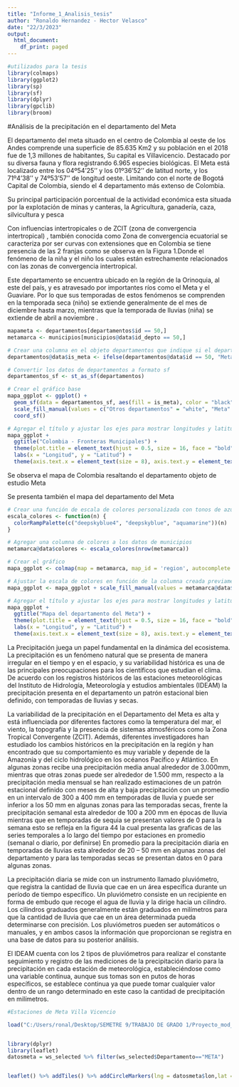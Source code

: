 ```yaml
---
title: "Informe_1_Analisis_tesis"
author: "Ronaldo Hernandez - Hector Velasco"
date: "22/3/2023"
output:
  html_document:
    df_print: paged
---
```


```r


#utilizados para la tesis
library(colmaps)
library(ggplot2)
library(sp)
library(sf)
library(dplyr)
library(gpclib)
library(broom)


```

\#Análisis de la precipitación en el departamento del Meta

El departamento del meta situado en el centro de Colombia al oeste de los Andes comprende una superficie de 85.635 Km2 y su población en el 2018 fue de 1,3 millones de habitantes, Su capital es Villavicencio. Destacado por su diversa fauna y flora registrando 6.965 especies biológicas. El Meta está localizado entre los 04º54'25'' y los 01º36'52'' de latitud norte, y los 71º4'38'' y 74º53'57'' de longitud oeste. Limitando con el norte de Bogotá Capital de Colombia, siendo el 4 departamento más extenso de Colombia.

Su principal participación porcentual de la actividad económica esta situada por la explotación de minas y canteras, la Agricultura, ganadería, caza, silvicultura y pesca

Con influencias intertropicales o de ZCIT (zona de convergencia intertropical) , también conocida como Zona de convergencia ecuatorial se caracteriza por ser curvas con extensiones que en Colombia se tiene presencia de las 2 franjas como se observa en la Figura 1.Donde el fenómeno de la niña y el niño los cuales están estrechamente relacionados con las zonas de convergencia intertropical.

Este departamento se encuentra ubicado en la región de la Orinoquia, al este del país, y es atravesado por importantes ríos como el Meta y el Guaviare. Por lo que sus temporadas de estos fenómenos se comprenden en la temporada seca (niño) se extiende generalmente de el mes de diciembre hasta marzo, mientras que la temporada de lluvias (niña) se extiende de abril a noviembre .

```r

mapameta <- departamentos[departamentos$id == 50,]
metamarca <- municipios[municipios@data$id_depto == 50,]

# Crear una columna en el objeto departamentos que indique si el departamento es Meta o no
departamentos@data$is_meta <- ifelse(departamentos@data$id == 50, "Meta", "Otros departamentos")

# Convertir los datos de departamentos a formato sf
departamentos_sf <- st_as_sf(departamentos)

# Crear el gráfico base
mapa_ggplot <- ggplot() +
  geom_sf(data = departamentos_sf, aes(fill = is_meta), color = "black", size = 0.1) +
  scale_fill_manual(values = c("Otros departamentos" = "white", "Meta" = "dodgerblue"), name = "Departamentos", labels = c("Otros departamentos", "Meta")) +
  coord_sf()

# Agregar el título y ajustar los ejes para mostrar longitudes y latitudes
mapa_ggplot +
  ggtitle("Colombia - Fronteras Municipales") +
  theme(plot.title = element_text(hjust = 0.5, size = 16, face = "bold")) +
  labs(x = "Longitud", y = "Latitud") +
  theme(axis.text.x = element_text(size = 8), axis.text.y = element_text(size = 8))

```

Se observa el mapa de Colombia resaltando el departamento objeto de estudio Meta

Se presenta también el mapa del departamento del Meta

```r
# Crear una función de escala de colores personalizada con tonos de azul aguamarina
escala_colores <- function(n) {
  colorRampPalette(c("deepskyblue4", "deepskyblue", "aquamarine"))(n)
}

# Agregar una columna de colores a los datos de municipios
metamarca@data$colores <- escala_colores(nrow(metamarca))

# Crear el gráfico
mapa_ggplot <- colmap(map = metamarca, map_id = 'region', autocomplete = TRUE)

# Ajustar la escala de colores en función de la columna creada previamente
mapa_ggplot <- mapa_ggplot + scale_fill_manual(values = metamarca@data$colores)

# Agregar el título y ajustar los ejes para mostrar longitudes y latitudes
mapa_ggplot +
  ggtitle("Mapa del departamento del Meta") +
  theme(plot.title = element_text(hjust = 0.5, size = 16, face = "bold")) +
  labs(x = "Longitud", y = "Latitud") +
  theme(axis.text.x = element_text(size = 8), axis.text.y = element_text(size = 8))


```

La Precipitación juega un papel fundamental en la dinámica del ecosistema. La precipitación es un fenómeno natural que se presenta de manera irregular en el tiempo y en el espacio, y su variabilidad histórica es una de las principales preocupaciones para los científicos que estudian el clima. De acuerdo con los registros históricos de las estaciones meteorológicas del Instituto de Hidrología, Meteorología y estudios ambientales (IDEAM) la precipitación presenta en el departamento un patrón estacional bien definido, con temporadas de lluvias y secas.

La variabilidad de la precipitación en el Departamento del Meta es alta y está influenciada por diferentes factores como la temperatura del mar, el viento, la topografía y la presencia de sistemas atmosféricos como la Zona Tropical Convergente (ZCIT). Además, diferentes investigadores han estudiado los cambios históricos en la precipitación en la región y han encontrado que su comportamiento es muy variable y depende de la Amazonía y del ciclo hidrológico en los océanos Pacífico y Atlántico. En algunas zonas recibe una precipitación media anual alrededor de 3.000mm, mientras que otras zonas puede ser alrededor de 1.500 mm, respecto a la precipitación media mensual se han realizado estimaciones de un patrón estacional definido con meses de alta y baja precipitación con un promedio en un intervalo de 300 a 400 mm en temporadas de lluvia y puede ser inferior a los 50 mm en algunas zonas para las temporadas secas, frente la precipitación semanal esta alrededor de 100 a 200 mm en épocas de lluvia mientras que en temporadas de sequia se presentan valores de 0 para la semana esto se refleja en la figura 44 la cual presenta las graficas de las series temporales a lo largo del tiempo por estaciones en promedio (semanal o diario, por definirse) En promedio para la precipitación diaria en temporadas de lluvias esta alrededor de 20 -- 50 mm en algunas zonas del departamento y para las temporadas secas se presentan datos en 0 para algunas zonas.

La precipitación diaria se mide con un instrumento llamado pluviómetro, que registra la cantidad de lluvia que cae en un área específica durante un período de tiempo específico. Un pluviómetro consiste en un recipiente en forma de embudo que recoge el agua de lluvia y la dirige hacia un cilindro. Los cilindros graduados generalmente están graduados en milímetros para que la cantidad de lluvia que cae en un área determinada pueda determinarse con precisión. Los pluviómetros pueden ser automáticos o manuales, y en ambos casos la información que proporcionan se registra en una base de datos para su posterior análisis.

El IDEAM cuenta con los 2 tipos de pluviómetros para realizar el constante seguimiento y registro de las mediciones de la precipitación diario para la precipitación en cada estación de meteorológica, estableciéndose como una variable continua, aunque sus tomas son en putos de horas específicos, se establece continua ya que puede tomar cualquier valor dentro de un rango determinado en este caso la cantidad de precipitación en milímetros.

```r
#Estaciones de Meta Villa Vicencio 

load("C:/Users/ronal/Desktop/SEMETRE 9/TRABAJO DE GRADO 1/Proyecto_mod_precipitacion/Datos/wth_data_caf_ideam.RData")


library(dplyr)
library(leaflet)
datosmeta = ws_selected %>% filter(ws_selected$Departamento=="META")


leaflet() %>% addTiles() %>% addCircleMarkers(lng = datosmeta$lon,lat = datosmeta$lat)




```
